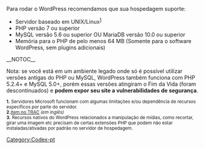 Para rodar o WordPress recomendamos que sua hospedagem suporte:

*Servidor baseado em UNIX/Linux<sup>[[#1|1]]</sup>
*PHP versão 7 ou superior
*MySQL versão 5.6 ou superior OU MariaDB versão 10.0 ou superior
*Memória para o PHP de pelo menos 64 MB (Somente para o software WordPress, sem plugins adicionais)

__NOTOC__
{{Caixa-full-border|Para recursos extras|
*Memória para o PHP de pelo menos 256 MB<sup>[[#2|2]]</sup>
*[http://httpd.apache.org/ Apache] ou [http://nginx.net/ Nginx]
*Módulo ''mod_rewrite'' do Apache ativo
*Extensões PHP como [http://php.net/manual/en/book.exif.php php_exif], [http://www.php.net/manual/en/book.image.php php_GD] etc (recursos nativos e de plugins)<sup>[[#3|3]]</sup>
}}

Nota: se você está em um ambiente legado onde só é possível utilizar versões antigas do PHP ou MySQL, WordPress também funciona com PHP 5.2.4+ e MySQL 5.0+, porém essas versões atingiram o Fim da Vida (foram descontinuados) e '''podem expor seu site a vulnerabilidades de segurança'''.


<small>
<span id="1">'''1.'''</span> Servidores Microsoft funcionam com algumas limitações e/ou dependência de recursos específicos por parte do servidor.<br>
<span id="2">'''2.'''</span>[http://core.trac.wordpress.org/ticket/13847#comment:2 item no TRAC] ''(em inglês)''<br>
<span id="3">'''3.'''</span> Recursos nativos do WordPress relacionados a manipulação de mídias, como recortar, girar uma imagem etc precisam de certas extensões PHP que podem não estar instaladas/ativadas por padrão no servidor de hospedagem.
</small>
[[Category:Codex-pt]]
{{DEFAULTSORT:R}}